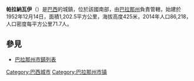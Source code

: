 '''帕拉納瓦伊'''（{{lang-pt|Paranavaí}}）是[[巴西|巴西]]的城鎮，位於該國南部，由[[巴拉那州|巴拉那州]]負責管轄，始建於1952年12月14日，面積1,202.5平方公里，海拔高度425米，2014年人口86,218，人口密度每平方公里71.7人。

{{coord|23|04|22|S|52|27|54|W|region:BR_type:city|display=title}}

== 參見 ==
*[[巴拉那州市鎮列表|巴拉那州市鎮列表]]

{{Brazil-geo-stub}}
{{巴拉那州市鎮}}
[[Category:巴西城市|Category:巴西城市]]
[[Category:巴拉那州市镇|Category:巴拉那州市镇]]